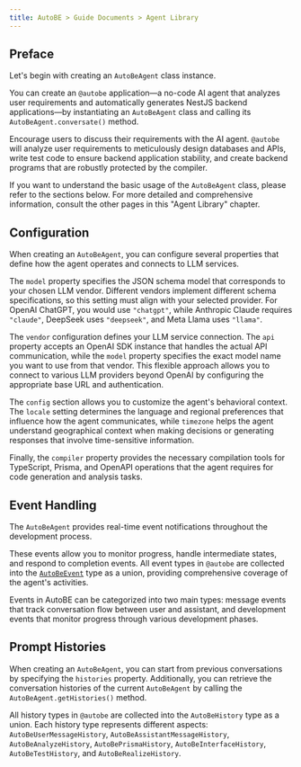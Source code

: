 ```yaml
---
title: AutoBE > Guide Documents > Agent Library
---
```



## Preface
<AutoBeAgentSnippet />

Let's begin with creating an `AutoBeAgent` class instance.

You can create an `@autobe` application—a no-code AI agent that analyzes user requirements and automatically generates NestJS backend applications—by instantiating an `AutoBeAgent` class and calling its `AutoBeAgent.conversate()` method.

Encourage users to discuss their requirements with the AI agent. `@autobe` will analyze user requirements to meticulously design databases and APIs, write test code to ensure backend application stability, and create backend programs that are robustly protected by the compiler.

If you want to understand the basic usage of the `AutoBeAgent` class, please refer to the sections below. For more detailed and comprehensive information, consult the other pages in this "Agent Library" chapter.

## Configuration
<AutoBeAgentConfigSnippet />

When creating an `AutoBeAgent`, you can configure several properties that define how the agent operates and connects to LLM services.

The `model` property specifies the JSON schema model that corresponds to your chosen LLM vendor. Different vendors implement different schema specifications, so this setting must align with your selected provider. For OpenAI ChatGPT, you would use `"chatgpt"`, while Anthropic Claude requires `"claude"`, DeepSeek uses `"deepseek"`, and Meta Llama uses `"llama"`.

The `vendor` configuration defines your LLM service connection. The `api` property accepts an OpenAI SDK instance that handles the actual API communication, while the `model` property specifies the exact model name you want to use from that vendor. This flexible approach allows you to connect to various LLM providers beyond OpenAI by configuring the appropriate base URL and authentication.

The `config` section allows you to customize the agent's behavioral context. The `locale` setting determines the language and regional preferences that influence how the agent communicates, while `timezone` helps the agent understand geographical context when making decisions or generating responses that involve time-sensitive information.

Finally, the `compiler` property provides the necessary compilation tools for TypeScript, Prisma, and OpenAPI operations that the agent requires for code generation and analysis tasks.

## Event Handling
<AutoBeAgentEventSnippet />

The `AutoBeAgent` provides real-time event notifications throughout the development process.

These events allow you to monitor progress, handle intermediate states, and respond to completion events. All event types in `@autobe` are collected into the [`AutoBeEvent`](/api/types/_autobe_interface.AutoBeEvent-1.html) type as a union, providing comprehensive coverage of the agent's activities.

Events in AutoBE can be categorized into two main types: message events that track conversation flow between user and assistant, and development events that monitor progress through various development phases.

## Prompt Histories
<AutoBeAgentHistorySnippet />

When creating an `AutoBeAgent`, you can start from previous conversations by specifying the `histories` property. Additionally, you can retrieve the conversation histories of the current `AutoBeAgent` by calling the `AutoBeAgent.getHistories()` method.

All history types in `@autobe` are collected into the `AutoBeHistory` type as a union. Each history type represents different aspects: `AutoBeUserMessageHistory`, `AutoBeAssistantMessageHistory`, `AutoBeAnalyzeHistory`, `AutoBePrismaHistory`, `AutoBeInterfaceHistory`, `AutoBeTestHistory`, and `AutoBeRealizeHistory`.